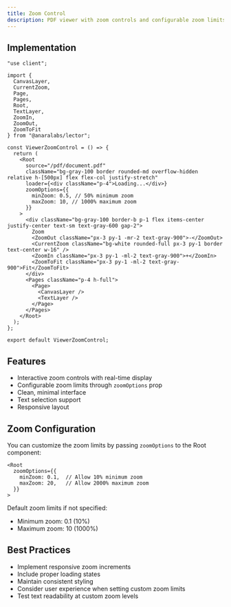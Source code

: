 ```yaml
---
title: Zoom Control
description: PDF viewer with zoom controls and configurable zoom limits
---
```



<ViewerZoomControl />

## Implementation

```tsx
"use client";

import {
  CanvasLayer,
  CurrentZoom,
  Page,
  Pages,
  Root,
  TextLayer,
  ZoomIn,
  ZoomOut,
  ZoomToFit
} from "@anaralabs/lector";

const ViewerZoomControl = () => {
  return (
    <Root
      source="/pdf/document.pdf"
      className="bg-gray-100 border rounded-md overflow-hidden relative h-[500px] flex flex-col justify-stretch"
      loader={<div className="p-4">Loading...</div>}
      zoomOptions={{
        minZoom: 0.5, // 50% minimum zoom
        maxZoom: 10, // 1000% maximum zoom
      }}
    >
      <div className="bg-gray-100 border-b p-1 flex items-center justify-center text-sm text-gray-600 gap-2">
        Zoom
        <ZoomOut className="px-3 py-1 -mr-2 text-gray-900">-</ZoomOut>
        <CurrentZoom className="bg-white rounded-full px-3 py-1 border text-center w-16" />
        <ZoomIn className="px-3 py-1 -ml-2 text-gray-900">+</ZoomIn>
        <ZoomToFit className="px-3 py-1 -ml-2 text-gray-900">Fit</ZoomToFit>
      </div>
      <Pages className="p-4 h-full">
        <Page>
          <CanvasLayer />
          <TextLayer />
        </Page>
      </Pages>
    </Root>
  );
};

export default ViewerZoomControl;
```

## Features

- Interactive zoom controls with real-time display
- Configurable zoom limits through `zoomOptions` prop
- Clean, minimal interface
- Text selection support
- Responsive layout

## Zoom Configuration

You can customize the zoom limits by passing `zoomOptions` to the Root component:

```tsx
<Root
  zoomOptions={{
    minZoom: 0.1,  // Allow 10% minimum zoom
    maxZoom: 20,   // Allow 2000% maximum zoom
  }}
>
```

Default zoom limits if not specified:

- Minimum zoom: 0.1 (10%)
- Maximum zoom: 10 (1000%)

## Best Practices

- Implement responsive zoom increments
- Include proper loading states
- Maintain consistent styling
- Consider user experience when setting custom zoom limits
- Test text readability at custom zoom levels
